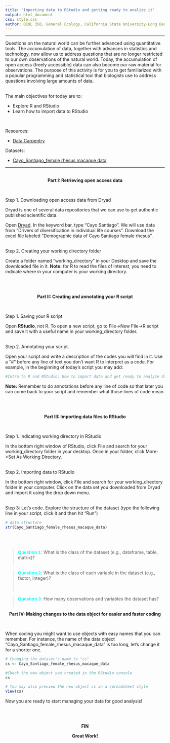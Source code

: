 ```yaml
---
title: 'Importing data to RStudio and getting ready to analize it'
output: html_document
css: style.css
author: BIOL 350, General Ecology, California State University-Long Beach
---
```


<style type="text/css">
.main-container {
  max-width: 800px;
}
</style>


<style>
pre code, pre, code {
  white-space: pre !important;
  overflow-x: scroll !important;
  word-break: keep-all !important;
  word-wrap: initial !important;
}
</style>


***
Questions on the natural world can be further advanced using quantitative tools. The accumulation of data, together with advances in statistics and technology, now allow us to address questions that are no longer restricted to our own observations of the natural world. Today, the accumulation of open access (freely accessible) data can also become our raw material for observations. The purpose of this activity is for you to get familiarized with a popular programming and statistical tool that biologists use to address questions involving large amounts of data.
<br><br>

The main objectives for today are to:

  + Explore R and RStudio
  + Learn how to import data to RStudio
 
<br>

Resources:

  + [Data Carpentry](https://datacarpentry.org/R-ecology-lesson/03-dplyr.html)
  
Datasets:

  + [Cayo_Santiago_female rhesus macaque data](https://doi.org/10.5061/dryad.p2c6r)

***
<br>
<center>
**Part I: Retrieving open access data**
</center>
<br>

Step 1. Downloading open access data from Dryad
<br>

Dryad is one of several data repositories that we can use to get authentic published scientific data. 

Open [Dryad](https://datadryad.org/pages/organization). In the keyword bar, type “Cayo Santiago”. We will use data from “Drivers of diversification in individual life courses”. Download the excel file labeled "Demographic data of Cayo Santiago female rhesus".
<br><br>

Step 2. Creating your working directory folder   

Create a folder named “working_directory” in your Desktop and save the downloaded file in it. **Note:** for R to read the files of interest, you need to indicate where in your computer is your working directory.
<br>

<br><br>

<center>
**Part II: Creating and annotating your R script**
</center>
<br>

Step 1. Saving your R script

Open **RStudio**, not R. To open a new script, go to File->New File->R script and save it with a useful name in your working_directory folder.
<br><br>

Step 2. Annotating your script.

Open your script and write a description of the codes you will find in it. Use a “#” before any line of text you don’t want R to interpret as a code. For example, in the beginning of today's script you may add:
<br>

```r
#Intro to R and RStudio: how to import data and get ready to analyze data
```

**Note:** Remember to do annotations before any line of code so that later you can come back to your script and remember what those lines of code mean.
<br>

<br><br>

<center>
**Part III: Importing data files to RStudio**
</center>
<br>

Step 1. Indicating working directory in RStudio

In the bottom right window of RStudio, click File and search for your working_directory folder in your desktop. Once in your folder, click More->Set As Working Directory.
<br><br>

Step 2. Importing data to RStudio 

In the bottom right window, click File and search for your working_directory folder in your computer. Click on the data set you downloaded from Dryad and import it using the drop down menu.  

<br>
Step 3: Let's code. Explore the structure of the dataset (type the following line in your script, click it and then hit "Run")

```r
# data structure
str(Cayo_Santiago_female_rhesus_macaque_data)
```
<br><br>

><span style="color:cyan; font-family:Arial; font-size:1em;">**Question 1:**</span> What is the class of the dataset (e.g., dataframe, table, matrix)? 
<br><br>

><span style="color:cyan; font-family:Arial; font-size:1em;">**Question 2:**</span> What is the class of each variable in the dataset (e.g., factor, integer)?  
<br><br>

><span style="color:cyan; font-family:Arial; font-size:1em;">**Question 3:**</span> How many observations and variables the dataset has?
<br><br>

<center>
**Part IV: Making changes to the data object for easier and faster coding**
</center>
<br>

When coding you might want to use objects with easy names that you can remember. For instance, the name of the data object "Cayo_Santiago_female_rhesus_macaque_data" is too long, let's change it for a shorter one. 
```r
# Changing the dataset's name to "cs"
cs <- Cayo_Santiago_female_rhesus_macaque_data

#Check the new object you created in the RStudio console
cs

# You may also preview the new object cs in a spreadsheet style  
View(cs)
```

Now you are ready to start managing your data for good analysis!

<br><br>
<center>
**FIN**

<center>
**Great Work!**